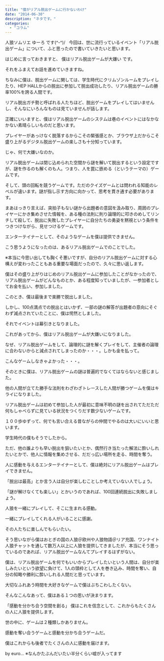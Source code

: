 ```yaml
---
title: "僕がリアル脱出ゲームに行かないわけ"
date: "2014-06-30"
description: "ネタです。"
categories:
  - "コラム"
---
```


人狼ソムリエ ゆーろ です(^-^)/   今回は、世に流行っているイベント「リアル脱出ゲーム」について、ふと思ったので書いていきたいと思います。

 はじめに言っておきますと、 僕はリアル脱出ゲームが大嫌い です。

 それをふまえてお話を進めていきますね。

 ちなみに僕は、脱出ゲームに関しては、学生時代にクリムゾンルームをプレイしたり、HEP HALLからの脱出に参加して脱出成功したり、リアル脱出ゲームの勝率100%を誇る人間です。

 リアル脱出ガチ勢と呼ばれる人たちほど、脱出ゲームをプレイしてはいませんし、そんなにいろんなものは見ていませんが話します。

 正確にいいますと、僕はリアル脱出ゲームのシステムは巷のイベントにはなかなかない素晴らしいものだと思います。

 プレイヤーがあっけなく脱落するからこその緊張感とか、ブラウザ上だからこそ盛り上がるデジタル脱出ゲームの楽しさも十分知っています。

 じゃ、何で大嫌いなのか。

 リアル脱出ゲームは閉じ込められた空間から謎を解いて脱出するという設定ですが、謎を作るのも解くのも人。つまり、人を罠に嵌める（というテーマの）ゲームです。

 そして、頭の回転を競うゲームです。ただのクイズゲームとは問われる知能のレベルが違います。謎が指し示す方向に向かって、思考を貫き通す必要があります。

 まあはっきり言えば、突拍子もない謎から出題者の意図を汲み取り、周囲のプレイヤーにかき集めさせた情報を、ある種の法則に則り論理的に叩きのめしてリンチして殺して、脱出に失敗したプレイヤーに自分たちの勇姿を黙視という条件をつきつけながら、見せつけるゲームです。

 エンターテイナーとして、そのようなゲームを僕は提供できません。

 こう思うようになったのは、あるリアル脱出ゲームでのことでした。

 ※本当に今思い出しても胸くそ悪いですが、自分のリアル脱出ゲームに対する心構えが変わったこともある重要な場面だったので、久々に思い返します。

 僕はその盛り上がりはじめのリアル脱出ゲームに参加したことがなかったので、リアル脱出ゲームがどんなものとか、ある程度知っていましたが、一参加者としてお金を払い、参加しました。

 このとき、僕は最後まで楽勝で脱出しました。

 しかし、100点満点での脱出とはいかず、一部の謎の解答が出題者の意向にそぐわず減点されていたことに、僕は愕然としました。

 それでイベントは幕引きとなりました。

 これがあってから、僕はリアル脱出ゲームが大嫌いになりました。

 なぜ、リアル脱出ゲームをして、論理的に謎を解くプレイをして、主催者の論理に合わないからと減点されてしまったのか・・・。しかも金を払って。

 こんなゲームしなきゃよかった・・・。

 そのときに僕は、リアル脱出ゲームの謎は普遍的でなくてはならないと感じました。

 他の人間が立てた勝手な法則をわざわざトレースした人間が勝つゲームを僕はキライになりました。

 リアル脱出ゲームは初めて参加した人が最初に意味不明の謎を出されてただただ何もしゃべらずに見ている状況をつくりだす数少ないゲームです。

 １００歩ゆずって、何でも言い合える昔ながらの仲間でやるのは大いにいいと思います。

 学生時代の僕もそうでしたから。

 ただ、他の誰よりも早い脱出を狙いたいとか、偶然行き当たった解法に酔いしれたいとかで、他人に情報を集めさせる、だだっ広い場所を走る、時間を奪う。

 人に感動を与えるエンターテイナーとして、僕は絶対にリアル脱出ゲームはプレイできません。

 「脱出は最高」とか言う人は自分が楽しむことしか考えていない人でしょう。

 「謎が解けなくても楽しい」とかいうのであれば、100回連続脱出に失敗しましょう。

 人狼を一緒にプレイして、そこに生まれる感動。

 一緒にプレイしてくれる人がいることに感謝。

 その人たちに楽しんでもらいたい。

 そう思いながら僕はおとぎの国の人狼＠欧州や人狼物語＠リア充国、ワンナイト人狼チャットを通して数万人以上に人狼を提供してきましたが、本当にそう思っているのであれば、リアル脱出ゲームなんてプレイするはずがない。

 僕は、リアル脱出ゲームを何でもいいからプレイしたいという人間は、自分が楽しみたいという欲望に負けて、1人の頭枠として人を巻き込み、時間を奪い、自分の知略や勝利に酔いしれる人間だと思っています。

 大切なふれあう時間を大好きなゲームで僕はぶちこわしたくない。

 そんなこんなあって、僕はある１つの思いが決まります。

 「感動を分かち合う空間を創る」 僕はこれを信念として、これからもたくさんの人に人狼を提供します。

 世の中に、ゲームは２種類しかありません。

 感動を奪い合うゲームと感動を分かち合うゲームだ。

 僕はこれからも後者でたくさんの人に感動を届けます。

 by euro... ※なんかたぶんだいたい半分くらい嘘が入ってます
